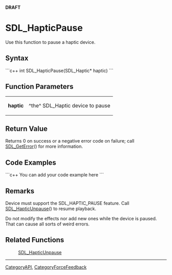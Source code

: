 <!-- pragma section-numbers off -->
<!-- pragma disable-camelcase -->
'''DRAFT'''

= SDL_HapticPause =
Use this function to pause a haptic device.


== Syntax ==
```c++
int SDL_HapticPause(SDL_Haptic* haptic)
```

== Function Parameters ==
{|
|'''haptic'''
|^the^ SDL_Haptic device to pause
|}

== Return Value ==
Returns 0 on success or a negative error code on failure; call [[SDL_GetError]]() for more information.

== Code Examples ==
```c++
You can add your code example here
```

== Remarks ==
Device must support the SDL_HAPTIC_PAUSE feature. Call [[SDL_HapticUnpause]]() to resume playback.

Do not modify the effects nor add new ones while the device is paused. That can cause all sorts of weird errors.

== Related Functions ==
:[[SDL_HapticUnpause]]

----
[[CategoryAPI]], [[CategoryForceFeedback]]
